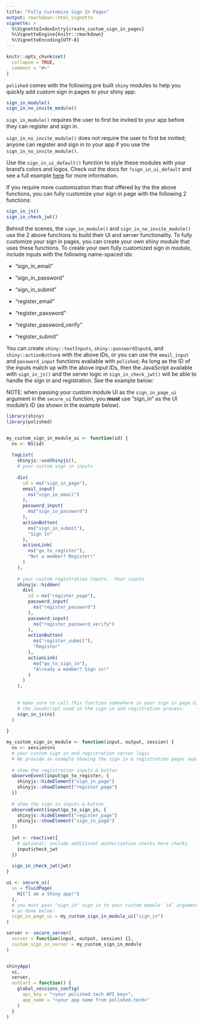 ```yaml
---
title: "Fully Customize Sign In Pages"
output: rmarkdown::html_vignette
vignette: >
  %\VignetteIndexEntry{create_custom_sign_in_pages}
  %\VignetteEngine{knitr::rmarkdown}
  %\VignetteEncoding{UTF-8}
---
```


```r
knitr::opts_chunk$set(
  collapse = TRUE,
  comment = "#>"
)
```

`polished` comes with the following pre built `shiny` modules to help you quickly add custom sign in pages to your shiny app:

```r
sign_in_module()
sign_in_no_invite_module()
```

`sign_in_module()` requires the user to first be invited to your app before they can register and sign in.  

`sign_in_no_invite_module()` does not require the user to first be invited; anyone can register and sign in to your app if you use the `sign_in_no_invite_module()`.  

Use the `sign_in_ui_default()` function to style these modules with your brand's colors and logos.  Check out the docs for `?sign_in_ui_default` and see a full example <a href="https://github.com/Tychobra/polished_example_apps/tree/master/02_custom_sign_in">here</a> for more information.

If you require more customization than that offered by the the above functions, you can fully customize your sign in page with the following 2 functions:

```r
sign_in_js()
sign_in_check_jwt()
```

Behind the scenes, the `sign_in_module()` and `sign_in_no_invite_module()` use the 2 above functions to build their UI and server functionality.  To fully customize your sign in pages, you can create your own shiny module that uses these functions. To create your own fully cuatomized sign in module, include inputs with the following name-spaced ids:

- "sign_in_email"
- "sign_in_password"
- "sign_in_submit"

- "register_email"
- "register_password"
- "register_password_verify"
- "register_submit"

You can create `shiny::textInputs`, `shiny::passwordInput`s, and `shiny::actionButton`s with the above IDs, or you can use the `email_input` and `password_input` functions available with `polished`;  As long as the ID of the inputs match up with the above input IDs, then the JavaScript available with `sign_in_js()` and the server logic in `sign_in_check_jwt()` will be able to handle the sign in and registration.  See the example below:

NOTE: when passing your custom module UI as the `sign_in_page_ui` argument in the `secure_ui` function, you **must** use "sign_in" as the UI module's ID (as shown in the example below).

```r
library(shiny)
library(polished)


my_custom_sign_in_module_ui <- function(id) {
  ns <- NS(id)
  
  tagList(
    shinyjs::useShinyjs(),
    # your custom sign in inputs
    
    div(
      id = ns("sign_in_page"),
      email_input(
        ns("sign_in_email")
      ),
      password_input(
        ns("sign_in_password")
      ),
      actionButton(
        ns("sign_in_submit"),
        "Sign In"
      ),
      actionLink(
        ns("go_to_register"),
        "Not a member? Register!"
      )
    ),
    
    # your custom registration inputs.  Your inputs
    shinyjs::hidden(
      div(
        id = ns("register_page"),
        password_input(
          ns("register_password")
        ),
        password_input(
          ns("register_password_verify")
        ),
        actionButton(
          ns("register_submit"),
          "Register"
        ),
        actionLink(
          ns("go_to_sign_in"),
          "Already a member? Sign in!"
        )
      )
    ),
    
    
    # make sure to call this function somewhere in your sign in page UI.  It loads
    # the JavaScript used in the sign in and registration process.
    sign_in_js(ns)  
  )
  
}

my_custom_sign_in_module <- function(input, output, session) {
  ns <- session$ns
  # your custom sign in and registration server logic
  # We provide an example showing the sign in & registration pages separately
  
  # show the registration inputs & button
  observeEvent(input$go_to_register, {
    shinyjs::hideElement("sign_in_page")
    shinyjs::showElement("register_page")
  })
  
  # show the sign in inputs & button
  observeEvent(input$go_to_sign_in, {
    shinyjs::hideElement("register_page")
    shinyjs::showElement("sign_in_page")
  })
  
  jwt <- reactive({
    # optional: include additional authorization checks here checks   
    input$check_jwt
  })
  
  sign_in_check_jwt(jwt)
}

ui <- secure_ui(
  ui = fluidPage(
    h1("I am a Shiny app!")
  ),
  # you must pass "sign_in" sign in to your custom module `id` argument
  # as done below:
  sign_in_page_ui = my_custom_sign_in_module_ui("sign_in")
)

server <- secure_server(
  server = function(input, output, session) {}, 
  custom_sign_in_server = my_custom_sign_in_module
)


shinyApp(
  ui,
  server,
  onStart = function() {
    global_sessions_config(
      api_key = "<your polished.tech API key>",
      app_name = "<your app name from polished.tech>"
    )
  }
)

```




